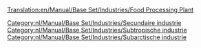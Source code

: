 [[Translation:en/Manual/Base Set/Industries/Food Processing Plant]]

{{nl/Manual/Base Set/Industries/Industrieën|image=en/Manual/Base Set/Foodprocplant.png
|name=Voedselfabriek
|climates=[[nl/Manual/Klimaat#subtropisch|Subtropisch]], [[nl/Manual/Klimaat#subarctisch|Subarctisch]].
|accepts=[[nl/Manual/Base Set/Cargos/Vee|levende have (vee)]], [[nl/Manual/Base Set/Cargos/Tarwe|tarwe]] (Subarctisch alleen). [[nl/Manual/Base Set/Cargos/Fruit|fruit]], [[nl/Manual/Base Set/Cargos/Mais|mais]] (Subtropisch alleen)
|produces=[[nl/Manual/Base Set/Cargos/Voedsel|Voedsel]]
|notes=Niet aanwezig in [[nl/Manual/Klimaat#gematigd|gematigd klimaat]]. Voedsel is nodig voor gemeenten boven de sneeuwlijn om te kunnen groeien in het subarctische klimaat. In het subtropisch klimaat zijn voedsel en water nodig om steden in de woestijn te laten groeien. 
}}

{{nl/Manual/Base Set/Industries/Navbox Industrieën}}
[[Category:nl/Manual/Base Set/Industries/Secundaire industrie]]
[[Category:nl/Manual/Base Set/Industries/Subtropische industrie]]
[[Category:nl/Manual/Base Set/Industries/Subarctische industrie]]